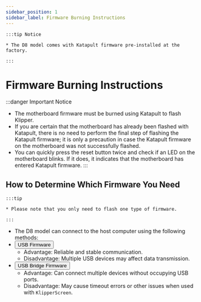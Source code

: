 ```yaml
---
sidebar_position: 1
sidebar_label: Firmware Burning Instructions
---
```







    :::tip Notice

    * The D8 model comes with Katapult firmware pre-installed at the factory.

    :::


# Firmware Burning Instructions

:::danger Important Notice
* The motherboard firmware must be burned using Katapult to flash Klipper.
* If you are certain that the motherboard has already been flashed with Katapult, there is no need to perform the final step of flashing the Katapult firmware; it is only a precaution in case the Katapult firmware on the motherboard was not successfully flashed.
* You can quickly press the reset button twice and check if an LED on the motherboard blinks. If it does, it indicates that the motherboard has entered Katapult firmware.
:::

## How to Determine Which Firmware You Need

    :::tip

    * Please note that you only need to flash one type of firmware.

    :::
    
* The D8 model can connect to the host computer using the following methods:
* <Button variant="contained" disableElevation href="./usb">USB Firmware</Button>
    * Advantage: Reliable and stable communication.
    * Disadvantage: Multiple USB devices may affect data transmission.
* <Button variant="contained" disableElevation href="./can">USB Bridge Firmware</Button>
    * Advantage: Can connect multiple devices without occupying USB ports.
    * Disadvantage: May cause timeout errors or other issues when used with `KlipperScreen`.
